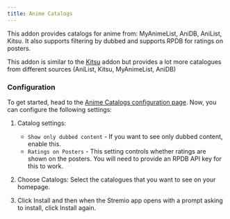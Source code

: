 ```yaml
---
title: Anime Catalogs
---
```



<StremioAddonButtons id="anime-catalogs" manifest="https://1fe84bc728af-stremio-anime-catalogs.baby-beamup.club/manifest.json" configurable={true} configurationRequired={true}/> 

This addon provides catalogs for anime from: MyAnimeList, AniDB, AniList, Kitsu. 
It also supports filtering by dubbed and supports RPDB for ratings on posters.

This addon is similar to the [Kitsu](addons?addon=kitsu) addon but provides a lot more catalogues from different sources (AniList, Kitsu, MyAnimeList, AniDB) 

<h3>Configuration</h3>

To get started, head to the [Anime Catalogs configuration page](https://1fe84bc728af-stremio-anime-catalogs.baby-beamup.club/configure). Now, you can configure the following settings:

1. Catalog settings:
    - `Show only dubbed content` - If you want to see only dubbed content, enable this.
    - `Ratings on Posters` - This setting controls whether ratings are shown on the posters. You will need to provide an RPDB API key for this to work. 

2. Choose Catalogs: Select the catalogues that you want to see on your homepage.
3. Click Install and then when the Stremio app opens with a prompt asking to install, click Install again.
